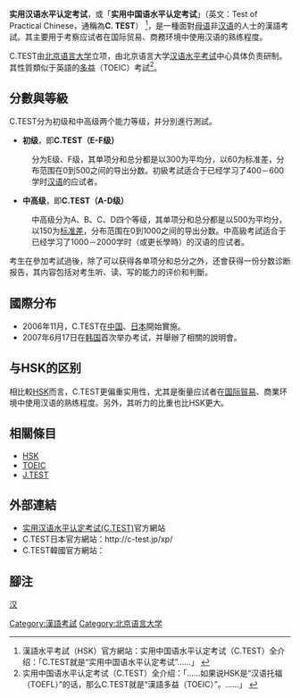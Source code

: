 {{NoteTA
|1=zh:水準; zh-tw:水準; zh-cn:水平; zh-hk:水平
|2=zh:多益; zh-tw:多益; zh-cn:托業; zh-hk:多益
}}
'''实用汉语水平认定考试'''，或「'''实用中国语水平认定考试'''」（英文：Test of Practical Chinese，通稱為'''C. TEST'''）
<ref>漢語水平考試（HSK）官方網站：实用中国语水平认定考试（C.TEST）全介绍：「C.TEST就是“实用中国语水平认定考试”……」 {{cite web |url=http://www.hsk.org.cn/Intro_CTest.htm |title=存档副本 |accessdate=2009-09-03 |deadurl=yes |archiveurl=https://web.archive.org/web/20090721041946/http://www.hsk.org.cn/Intro_CTest.htm |archivedate=2009-07-21 }}</ref>，是一種面對[[母语|母语]]非[[汉语|汉语]]的人士的漢語考試。其主要用于考察应试者在国际贸易、商務环境中使用汉语的熟练程度。

C.TEST由[[北京语言大学|北京语言大学]]立项，由北京语言大学[[汉语水平考试|汉语水平考试]]中心具体负责研制。其性質類似于英語的[[多益|多益]]（TOEIC）考試<ref>实用中国语水平认定考试（C.TEST）全介绍：「……如果说HSK是“汉语托福（TOEFL）”的话，那么C.TEST就是“漢語多益（TOEIC）”。……」 {{cite web |url=http://www.hsk.org.cn/Intro_CTest.htm |title=存档副本 |accessdate=2009-09-03 |deadurl=yes |archiveurl=https://web.archive.org/web/20090721041946/http://www.hsk.org.cn/Intro_CTest.htm |archivedate=2009-07-21 }}</ref>。

== 分數與等級 ==
C.TEST分为初级和中高级两个能力等级，并分別進行測試。

* '''初级'''，即'''C.TEST（E-F级）'''
:分为E级、F级，其单项分和总分都是以300为平均分，以60为标准差，分布范围在0到500之间的导出分数。初級考試适合于已经学习了400－600学时[[汉语|汉语]]的应试者。
* '''中高级'''，即'''C.TEST（A-D级）'''
:中高级分为A、B、C、D四个等级，其单项分和总分都是以500为平均分，以150为[[标准差|标准差]]，分布范围在0到1000之间的导出分数。中高級考試适合于已经学习了1000－2000学时（或更长學時）的汉语的应试者。 

考生在參加考試過後，除了可以获得各单项分和总分之外，还會获得一份分数诊断报告，其内容包括对考生听、读、写的能力的评价和判斷。

== 國際分布 ==
* 2006年11月，C.TEST在[[中国|中国]]、[[日本|日本]]開始實施。
* 2007年6月17日在[[韩国|韩国]]首次举办考试，并舉辦了相關的說明會。

== 与HSK的区别 ==
相比較[[HSK|HSK]]而言，C.TEST更偏重实用性，尤其是衡量应试者在[[国际貿易|国际貿易]]、商業环境中使用汉语的熟练程度。另外，其听力的比重也比HSK更大。

== 相關條目 ==
* [[HSK|HSK]]
* [[TOEIC|TOEIC]]
* [[J.TEST|J.TEST]]

== 外部連結 ==
* [https://web.archive.org/web/20090630001251/http://www.c-test.org.cn/index.asp 实用汉语水平认定考试(C.TEST)]官方網站
* C.TEST日本官方網站：http://c-test.jp/xp/ {{Wayback|url=http://c-test.jp/xp/ |date=20161208025710 }}
* C.TEST韓國官方網站：[https://web.archive.org/web/20090908015307/http://www.c-test.or.kr/ {{lang|ko|실용중국어능력인정시험}}]

== 腳注 ==
{{reflist|2}}

[[category:中华人民共和国考试|汉]]
[[Category:漢語考試|Category:漢語考試]]
[[Category:北京语言大学|Category:北京语言大学]]